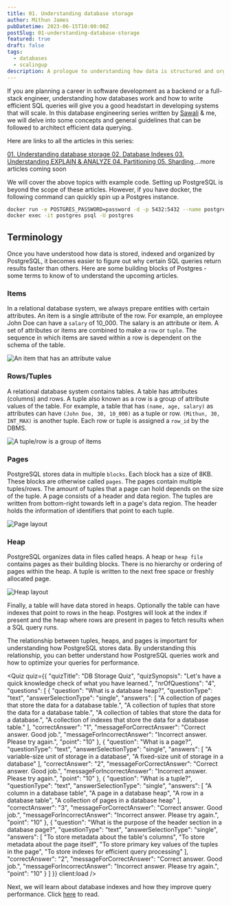 ```yaml
---
title: 01. Understanding database storage
author: Mithun James
pubDatetime: 2023-06-15T10:00:00Z
postSlug: 01-understanding-database-storage
featured: true
draft: false
tags:
  - databases
  - scalingup
description: A prologue to understanding how data is structured and organized in the databases before we delve into advanced topics. Database optimizes the storage of data in various files and data structures to ensure that queries run most effectively. In this article, we will see how PostgreSQL stores data. The concept is very similar to other RDBMS like MySQL.
---
```


If you are planning a career in software development as a backend or a full-stack engineer, understanding how databases work and how to write efficient SQL queries will give you a good headstart in developing systems that will scale. In this database engineering series written by <a href="https://www.linkedin.com/in/sawali-kale/" target="_blank">Sawali</a> & me, we will delve into some concepts and general guidelines that can be followed to architect efficient data querying.

Here are links to all the articles in this series:

<a href="#">
  01. Understanding database storage
</a>
<a href="https://theoutlier.dev/blog/02-database-indexes" target="_blank">
  02. Database Indexes
</a>
<a href="/posts/03-understanding-query-planning">
  03. Understanding EXPLAIN & ANALYZE
</a>
<a href="https://theoutlier.dev/blog/04-database-partitions" target="_blank">
  04. Partitioning
</a>
<a href="/posts/05-database-sharding">
  05. Sharding
</a>
...more articles coming soon

We will cover the above topics with example code.
Setting up PostgreSQL is beyond the scope of these articles.
However, if you have docker, the following command can quickly spin up a Postgres instance.

```bash
docker run -e POSTGRES_PASSWORD=password -d -p 5432:5432 --name postgres postgres
docker exec -it postgres psql -U postgres
```

## Terminology

Once you have understood how data is stored, indexed and organized by PostgreSQL, it becomes easier to figure out why certain SQL queries return results faster than others.
Here are some building blocks of Postgres - some terms to know of to understand the upcoming articles.

### Items

In a relational database system, we always prepare entities with certain attributes.
An item is a single attribute of the row. For example, an employee John Doe can have a `salary` of 10_000.
The salary is an attribute or item. A set of attributes or items are combined to make a `row` or `tuple`.
The sequence in which items are saved within a row is dependent on the schema of the table.

![An item that has an attribute value](/assets/db/item.png "An item that has an attribute value")

### Rows/Tuples

A relational database system contains tables. A table has attributes (columns) and rows. A tuple also known as a row is a group of attribute values of the table.
For example, a table that has `(name, age, salary)` as attributes can have `(John Doe, 30, 10_000)` as a tuple or row.
`(Mithun, 30, INT_MAX)` is another tuple.
Each row or tuple is assigned a `row_id` by the DBMS.

![A tuple/row is a group of items](/assets/db/tuple.png "A tuple/row is a group of items")

### Pages

PostgreSQL stores data in multiple `blocks`. Each block has a size of 8KB.
These blocks are otherwise called `pages`. The pages contain multiple tuples/rows.
The amount of tuples that a page can hold depends on the size of the tuple.
A page consists of a header and data region.
The tuples are written from bottom-right towards left in a page's data region.
The header holds the information of identifiers that point to each tuple.

![Page layout](/assets/db/page.png "Page layout")

### Heap

PostgreSQL organizes data in files called heaps.
A heap or `heap file` contains pages as their building blocks.
There is no hierarchy or ordering of pages within the heap. A tuple is written to the next free space or freshly allocated page.

![Heap layout](/assets/db/heap.png "Heap layout")

Finally, a table will have data stored in heaps. Optionally the table can have indexes that point to rows in the heap.
Postgres will look at the index if present and the heap where rows are present in pages to fetch results when a SQL query runs.

The relationship between tuples, heaps, and pages is important for understanding how PostgreSQL stores data.
By understanding this relationship, you can better understand how PostgreSQL queries work and how to optimize your queries for performance.

<Quiz
  quiz={{
  "quizTitle": "DB Storage Quiz",
  "quizSynopsis": "Let's have a quick knowledge check of what you have learned.",
  "nrOfQuestions": "4",
  "questions": [
    {
      "question": "What is a database heap?",
      "questionType": "text",
      "answerSelectionType": "single",
      "answers": [
        "A collection of pages that store the data for a database table.",
        "A collection of tuples that store the data for a database table.",
        "A collection of tables that store the data for a database.",
        "A collection of indexes that store the data for a database table."
      ],
      "correctAnswer": "1",
      "messageForCorrectAnswer": "Correct answer. Good job.",
      "messageForIncorrectAnswer": "Incorrect answer. Please try again.",
      "point": "10"
    },
    {
      "question": "What is a page?",
      "questionType": "text",
      "answerSelectionType": "single",
      "answers": [
        "A variable-size unit of storage in a database",
        "A fixed-size unit of storage in a database"
      ],
      "correctAnswer": "2",
      "messageForCorrectAnswer": "Correct answer. Good job.",
      "messageForIncorrectAnswer": "Incorrect answer. Please try again.",
      "point": "10"
    },
    {
      "question": "What is a tuple?",
      "questionType": "text",
      "answerSelectionType": "single",
      "answers": [
        "A column in a database table",
        "A page in a database heap",
        "A row in a database table",
        "A collection of pages in a database heap"
      ],
      "correctAnswer": "3",
      "messageForCorrectAnswer": "Correct answer. Good job.",
      "messageForIncorrectAnswer": "Incorrect answer. Please try again.",
      "point": "10"
    },
    {
      "question": "What is the purpose of the header section in a database page?",
      "questionType": "text",
      "answerSelectionType": "single",
      "answers": [
        "To store metadata about the table's columns",
        "To store metadata about the page itself",
        "To store primary key values of the tuples in the page",
        "To store indexes for efficient query processing"
      ],
      "correctAnswer": "2",
      "messageForCorrectAnswer": "Correct answer. Good job.",
      "messageForIncorrectAnswer": "Incorrect answer. Please try again.",
      "point": "10"
    }
  ]
}}
client:load />

Next, we will learn about database indexes and how they improve query performance.
Click <a href="https://theoutlier.dev/blog/02-database-indexes" target="_blank">here</a> to read.

